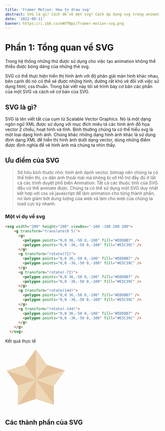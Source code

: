 ```yaml
---
title: 'Framer Motion: How to draw svg'
abstract: SVG là gì? Cách để vẽ một svg? Cách áp dụng svg trong animation (framer motion) như thế nào?. Tất cả sẽ được giải đáp trong series bài viết về svg này.
date: '2022-09-11'
banner: https://i.ibb.co/wNVTNpc/framer-motion-svg.png
---
```


# Phần 1: Tổng quan về SVG

Trong hệ thống những thứ được sử dụng cho việc tạo animation không thể thiếu được bóng dáng của những thẻ svg.

SVG có thể thực hiện hiển thị hình ảnh với độ phân giải màn hình khác nhau, bên cạnh đó nó có thể sẽ được những hình, đường rất khó vẽ đối với việc sử dụng html, css thuần.
Trong bài viết này tôi sẽ trình bày cơ bản các phần của một SVG và cách vẽ cơ bản của SVG.

## SVG là gì?
SVG là tên viết tắt của cụm từ Scalable Vector Graphics. Nó là một dạng ngôn ngữ XML được sử dụng với mục đích miêu tả các hình ảnh đồ họa vector 2 chiều, hoạt hình và tĩnh.
Bình thường chúng ta có thể hiểu svg là một loại dạng hình ảnh. Chúng khác những dạng hình ảnh khác là sử dụng định dạng XML để hiển thị hình ảnh dưới dạng vector,
dùng những điểm được định nghĩa để vẽ hình ảnh mà chúng ta nhìn thấy.

## Ưu điểm của SVG

> Sở hữu kích thước nhỏ: hình ảnh dạnh vector, bitmap nên chúng ta có thể hiển thị, co dãn ảnh thoải mái mà không bị vỡ
> Hỗ trợ đầy đủ ở tất cả các trình duyệt phổ biến
> Animation: Tất cả các thuộc tính của SVG đều có thể animate được. Chúng ta có thể sử dụng một SVG duy nhất kết hợp với css và javascript để làm animation cho từng thành phần,
nó làm giảm bớt dung lượng của web và làm cho web của chúng ta load cực kỳ nhanh.

### Một ví dụ về svg

```html
<svg width="200" height="200" viewBox="-100 -100 200 200">
    <g transform="translate(0 5)">
      <g>
        <polygon points="0,0 36,-50 0,-100" fill="#EDD8B7" />
        <polygon points="0,0 -36,-50 0,-100" fill="#E5C39C" />
      </g>
      <g transform="rotate(72)">
        <polygon points="0,0 36,-50 0,-100" fill="#EDD8B7" />
        <polygon points="0,0 -36,-50 0,-100" fill="#E5C39C" />
      </g>
      <g transform="rotate(-72)">
        <polygon points="0,0 36,-50 0,-100" fill="#EDD8B7" />
        <polygon points="0,0 -36,-50 0,-100" fill="#E5C39C" />
      </g>
      <g transform="rotate(144)">
        <polygon points="0,0 36,-50 0,-100" fill="#EDD8B7" />
        <polygon points="0,0 -36,-50 0,-100" fill="#E5C39C" />
      </g>
      <g transform="rotate(-144)">
        <polygon points="0,0 36,-50 0,-100" fill="#EDD8B7" />
        <polygon points="0,0 -36,-50 0,-100" fill="#E5C39C" />
      </g>
    </g>
  </svg>
```

Kết quả thực tế

<CompileHtml>
  <svg width="200" height="200" viewBox="-100 -100 200 200">
    <g transform="translate(0 5)">
      <g>
        <polygon points="0,0 36,-50 0,-100" fill="#EDD8B7" />
        <polygon points="0,0 -36,-50 0,-100" fill="#E5C39C" />
      </g>
      <g transform="rotate(72)">
        <polygon points="0,0 36,-50 0,-100" fill="#EDD8B7" />
        <polygon points="0,0 -36,-50 0,-100" fill="#E5C39C" />
      </g>
      <g transform="rotate(-72)">
        <polygon points="0,0 36,-50 0,-100" fill="#EDD8B7" />
        <polygon points="0,0 -36,-50 0,-100" fill="#E5C39C" />
      </g>
      <g transform="rotate(144)">
        <polygon points="0,0 36,-50 0,-100" fill="#EDD8B7" />
        <polygon points="0,0 -36,-50 0,-100" fill="#E5C39C" />
      </g>
      <g transform="rotate(-144)">
        <polygon points="0,0 36,-50 0,-100" fill="#EDD8B7" />
        <polygon points="0,0 -36,-50 0,-100" fill="#E5C39C" />
      </g>
    </g>
  </svg>
</CompileHtml>

## Các thành phần của SVG


